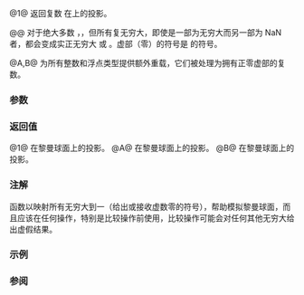 {{cpp/title|proj{{small|(std::complex)}}}}
{{cpp/numeric/complex/navbar}}
{{dcl begin}}
{{dcl header|complex}}
{{dcl|num=1|since=c++11|1=
template&lt; class T &gt; 
std::complex&lt;T&gt; proj( const std::complex&lt;T&gt;&amp; z );
}}
{{dcl h|[[#注解|额外重载]] {{mark since c++11}}}}
{{dcl header|complex}}
{{dcl rev multi|num=A|dcl1=
std::complex&lt;float&gt;       proj( float f );
std::complex&lt;double&gt;      proj( double f );
std::complex&lt;long double&gt; proj( long double f );
|since2=c++23|dcl2=
template&lt; class FloatingPoint &gt;
std::complex&lt;FloatingPoint&gt; proj( FloatingPoint f );
}}
{{dcl|num=B|1=
template&lt; class Integer &gt;
std::complex&lt;double&gt; proj( Integer i );
}}
{{dcl end}}

@1@ 返回复数 {{c|z}} 在{{enwiki|Riemann sphere|黎曼球面}}上的投影。

@@ 对于绝大多数 {{c|z}}，{{c|1=std::proj(z) == z}}，但所有复无穷大，即使是一部为无穷大而另一部为 NaN 者，都会变成实正无穷大 {{c|(INFINITY, 0.0)}} 或 {{c|(INFINITY, -0.0)}}。虚部（零）的符号是 {{c|std::imag(z)}} 的符号。

@A,B@ 为所有整数和浮点类型提供额外重载，它们被处理为拥有正零虚部的复数。

===参数===
{{par begin}}
{{par|z|复数值}}
{{par|f|浮点值}}
{{par|i|整数值}}
{{par end}}

===返回值===
@1@ {{c|z}} 在黎曼球面上的投影。
@A@ {{c|std::complex(f)}} 在黎曼球面上的投影。
@B@ {{c|std::complex&lt;double&gt;(i)}} 在黎曼球面上的投影。

===注解===
{{lc|proj}} 函数以映射所有无穷大到一（给出或接收虚数零的符号），帮助模拟黎曼球面，而且应该在任何操作，特别是比较操作前使用，比较操作可能会对任何其他无穷大给出虚假结果。

{{cpp/numeric/complex/additional overload note|proj}}

===示例===
{{example
|code=
#include &lt;complex&gt;
#include &lt;iostream&gt;

int main()
{
    std::complex&lt;double&gt; c1(1, 2);
    std::cout &lt;&lt; "proj" &lt;&lt; c1 &lt;&lt; " = " &lt;&lt; std::proj(c1) &lt;&lt; '\n';
    
    std::complex&lt;double&gt; c2(INFINITY, -1);
    std::cout &lt;&lt; "proj" &lt;&lt; c2 &lt;&lt; " = " &lt;&lt; std::proj(c2) &lt;&lt; '\n';
    
    std::complex&lt;double&gt; c3(0, -INFINITY);
    std::cout &lt;&lt; "proj" &lt;&lt; c3 &lt;&lt; " = " &lt;&lt; std::proj(c3) &lt;&lt; '\n';
}
|output=
proj(1,2) = (1,2)
proj(inf,-1) = (inf,-0)
proj(0,-inf) = (inf,-0)
}}

===参阅===
{{dsc begin}}
{{dsc inc|cpp/numeric/complex/dsc abs}}
{{dsc inc|cpp/numeric/complex/dsc norm}}
{{dsc inc|cpp/numeric/complex/dsc polar}}
{{dsc see c|c/numeric/complex/cproj}}
{{dsc end}}

{{langlinks|de|en|es|fr|it|ja|pt|ru}}